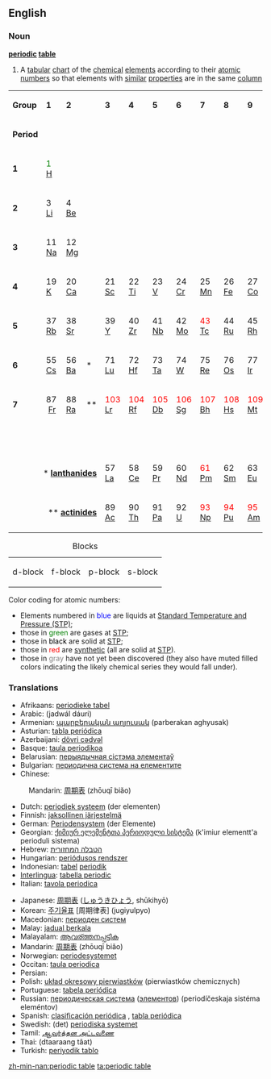 ==English==

===Noun===
{{wikipedia}}
'''[[periodic]] [[table]]'''

# {{chemistry}} A [[tabular]] [[chart]] of the [[chemical]] [[element]]s according to their [[atomic number]]s so that elements with [[similar]] [[properties]] are in the same [[column]]

<!-- table modified from Wikipedia -->
<center>
{| style="width: 80%;"
|- align="center"
| '''Group'''
| '''1'''
| '''2'''
| style="vertical-align: top;" | <br>
| '''3'''
| '''4'''
| '''5'''
| '''6'''
| '''7'''
| '''8'''
| '''9'''
| '''10'''
| '''11'''
| '''12'''
| '''13'''
| '''14'''
| '''15'''
| '''16'''
| '''17'''
| '''18'''
|- align="center"
| '''Period'''
| colspan="20" | <br>
|- align="center"
| '''1'''
| bgcolor="#ff6699" | <font color="green">1</font><br>[[hydrogen|H]]
| colspan="17" | <br>
| bgcolor="#99ccff" | <font color="green">2</font><br>[[helium|He]]
|- align="center"
| '''2'''
| bgcolor="#ff6699" | 3<br>[[lithium|Li]]
| bgcolor="#ff6699" | 4<br>[[beryllium|Be]]
| style="vertical-align: top;" | <br>
| colspan="10" | <br>
| bgcolor="#99ccff" | 5<br>[[boron|B]]
| bgcolor="#99ccff" | 6<br>[[carbon|C]]
| bgcolor="#99ccff" | <font color="green">7</font><br>[[nitrogen|N]]
| bgcolor="#99ccff" | <font color="green">8</font><br>[[oxygen|O]]
| bgcolor="#99ccff" | <font color="green">9</font><br>[[fluorine|F]]
| bgcolor="#99ccff" | <font color="green">10</font><br>[[neon|Ne]]
|- align="center"
| '''3'''
| bgcolor="#ff6699" | 11<br>[[sodium|Na]]
| bgcolor="#ff6699" | 12<br>[[magnesium|Mg]]
| style="vertical-align: top;" | <br>
| colspan="10" | <br>
| bgcolor="#99ccff" | 13<br>[[aluminium|Al]]
| bgcolor="#99ccff" | 14<br>[[silicon|Si]]
| bgcolor="#99ccff" | 15<br>[[phosphorus|P]]
| bgcolor="#99ccff" | 16<br>[[sulfur|S]]
| bgcolor="#99ccff" | <font color="green">17</font><br>[[chlorine|Cl]]
| bgcolor="#99ccff" | <font color="green">18</font><br>[[argon|Ar]]
|- align="center"
| '''4'''
| bgcolor="#ff6699" | 19<br>[[potassium|K]]
| bgcolor="#ff6699" | 20<br>[[calcium|Ca]]
| style="vertical-align: top;" | <br>
| bgcolor="#ccff99" | 21<br>[[scandium|Sc]]
| bgcolor="#ccff99" | 22<br>[[titanium|Ti]]
| bgcolor="#ccff99" | 23<br>[[vanadium|V]]
| bgcolor="#ccff99" | 24<br>[[chromium|Cr]]
| bgcolor="#ccff99" | 25<br>[[manganese|Mn]]
| bgcolor="#ccff99" | 26<br>[[iron|Fe]]
| bgcolor="#ccff99" | 27<br>[[cobalt|Co]]
| bgcolor="#ccff99" | 28<br>[[nickel|Ni]]
| bgcolor="#ccff99" | 29<br>[[copper|Cu]]
| bgcolor="#ccff99" | 30<br>[[zinc|Zn]]
| bgcolor="#99ccff" | 31<br>[[gallium|Ga]]
| bgcolor="#99ccff" | 32<br>[[germanium|Ge]]
| bgcolor="#99ccff" | 33<br>[[arsenic|As]]
| bgcolor="#99ccff" | 34<br>[[selenium|Se]]
| bgcolor="#99ccff" | <font color="blue">35</font><br>[[bromine|Br]]
| bgcolor="#99ccff" | <font color="green">36</font><br>[[krypton|Kr]]
|- align="center"
| '''5'''
| bgcolor="#ff6699" | 37<br>[[rubidium|Rb]]
| bgcolor="#ff6699" | 38<br>[[strontium|Sr]]
| style="vertical-align: top;" | <br>
| bgcolor="#ccff99" | 39<br>[[yttrium|Y]]
| bgcolor="#ccff99" | 40<br>[[zirconium|Zr]]
| bgcolor="#ccff99" | 41<br>[[niobium|Nb]]
| bgcolor="#ccff99" | 42<br>[[molybdenum|Mo]]
| bgcolor="#ccff99" | <font color="red">43</font><br>[[technetium|Tc]]
| bgcolor="#ccff99" | 44<br>[[ruthenium|Ru]]
| bgcolor="#ccff99" | 45<br>[[rhodium|Rh]]
| bgcolor="#ccff99" | 46<br>[[palladium|Pd]]
| bgcolor="#ccff99" | 47<br>[[silver|Ag]]
| bgcolor="#ccff99" | 48<br>[[cadmium|Cd]]
| bgcolor="#99ccff" | 49<br>[[indium|In]]
| bgcolor="#99ccff" | 50<br>[[tin|Sn]]
| bgcolor="#99ccff" | 51<br>[[antimony|Sb]]
| bgcolor="#99ccff" | 52<br>[[tellurium|Te]]
| bgcolor="#99ccff" | 53<br>[[iodine|I]]
| bgcolor="#99ccff" | <font color="green">54</font><br>[[xenon|Xe]]
|- align="center"
| '''6'''
| bgcolor="#ff6699" | 55<br>[[caesium|Cs]]
| bgcolor="#ff6699" | 56<br>[[barium|Ba]]
| bgcolor="#66ffcc" | *<br>
| bgcolor="#ccff99" | 71<br>[[lutetium|Lu]]
| bgcolor="#ccff99" | 72<br>[[hafnium|Hf]]
| bgcolor="#ccff99" | 73<br>[[tantalum|Ta]]
| bgcolor="#ccff99" | 74<br>[[tungsten|W]]
| bgcolor="#ccff99" | 75<br>[[rhenium|Re]]
| bgcolor="#ccff99" | 76<br>[[osmium|Os]]
| bgcolor="#ccff99" | 77<br>[[iridium|Ir]]
| bgcolor="#ccff99" | 78<br>[[platinum|Pt]]
| bgcolor="#ccff99" | 79<br>[[gold|Au]]
| bgcolor="#ccff99" | <font color="blue">80</font><br>[[mercury|Hg]]
| bgcolor="#99ccff" | 81<br>[[thallium|Tl]]
| bgcolor="#99ccff" | 82<br>[[lead|Pb]]
| bgcolor="#99ccff" | 83<br>[[bismuth|Bi]]
| bgcolor="#99ccff" | 84<br>[[polonium|Po]]
| bgcolor="#99ccff" | 85<br>[[astatine|At]]
| bgcolor="#99ccff" | <font color="green">86</font><br>[[radon|Rn]]
|- align="center"
| '''7'''
| bgcolor="#ff6699" | 87<br>&nbsp;[[francium|Fr]]&nbsp;
| bgcolor="#ff6699" | 88<br>[[radium|Ra]]
| bgcolor="#66ffcc" | **<br>
| bgcolor="#ccff99" | <font color="red">103</font><br>[[lawrencium|Lr]]
| bgcolor="#ccff99" | <font color="red">104</font><br>[[rutherfordium|Rf]]
| bgcolor="#ccff99" | <font color="red">105</font><br>[[dubnium|Db]]
| bgcolor="#ccff99" | <font color="red">106</font><br>[[seaborgium|Sg]]
| bgcolor="#ccff99" | <font color="red">107</font><br>[[bohrium|Bh]]
| bgcolor="#ccff99" | <font color="red">108</font><br>[[hassium|Hs]]
| bgcolor="#ccff99" | <font color="red">109</font><br>[[meitnerium|Mt]]
| bgcolor="#ccff99" | <font color="red">110</font><br>[[darmstadtium|Ds]]
| bgcolor="#ccff99" | <font color="red">111</font><br>[[roentgenium|Rg]]
| bgcolor="#ccff99" | <font color="red">112</font><br>[[ununbium|Uub]]
| bgcolor="#99ccff" | <font color="red">113<br>[[ununtrium|Uut]]</font>
| bgcolor="#99ccff" | <font color="red">114</font><br>[[ununquadium|Uuq]]
| bgcolor="#99ccff" | <font color="red">115<br>[[ununpentium|Uup]]</font>
| bgcolor="#99ccff" | <font color="red">116<br>[[ununhexium|Uuh]]</font>
| bgcolor="#ecfefe" | <font color="#cccccc">117<br>[[ununseptium|Uus]]</font>
| bgcolor="#ecfefe" | <font color="#cccccc">118<br>[[ununoctium|Uuo]]</font>
|- align="center"
| colspan="21" | <br>
|- align="center"
| colspan="4" align="right" | * '''[[lanthanide]]s'''
| bgcolor="#66ffcc" | 57<br>[[lanthanum|La]]
| bgcolor="#66ffcc" | 58<br>[[cerium|Ce]]
| bgcolor="#66ffcc" | 59<br>[[praseodymium|Pr]]
| bgcolor="#66ffcc" | 60<br>[[neodymium|Nd]]
| bgcolor="#66ffcc" | <font color="red">61</font><br>[[promethium|Pm]]
| bgcolor="#66ffcc" | 62<br>[[samarium|Sm]]
| bgcolor="#66ffcc" | 63<br>[[europium|Eu]]
| bgcolor="#66ffcc" | 64<br>[[gadolinium|Gd]]
| bgcolor="#66ffcc" | 65<br>[[terbium|Tb]]
| bgcolor="#66ffcc" | 66<br>[[dysprosium|Dy]]
| bgcolor="#66ffcc" | 67<br>[[holmium|Ho]]
| bgcolor="#66ffcc" | 68<br>[[erbium|Er]]
| bgcolor="#66ffcc" | 69<br>[[thulium|Tm]]
| bgcolor="#66ffcc" | 70<br>[[ytterbium|Yb]]
|- align="center"
| colspan="4" align="right" | ** '''[[actinide]]s'''
| bgcolor="#66ffcc" | 89<br>[[actinium|Ac]]
| bgcolor="#66ffcc" | 90<br>[[thorium|Th]]
| bgcolor="#66ffcc" | 91<br>[[protactinium|Pa]]
| bgcolor="#66ffcc" | 92<br>[[uranium|U]]
| bgcolor="#66ffcc" | <font color="red">93</font><br>[[neptunium|Np]]
| bgcolor="#66ffcc" | <font color="red">94</font><br>[[plutonium|Pu]]
| bgcolor="#66ffcc" | <font color="red">95</font><br>[[americium|Am]]
| bgcolor="#66ffcc" | <font color="red">96</font><br>[[curium|Cm]]
| bgcolor="#66ffcc" | <font color="red">97</font><br>[[berkelium|Bk]]
| bgcolor="#66ffcc" | <font color="red">98</font><br>[[californium|Cf]]
| bgcolor="#66ffcc" | <font color="red">99</font><br>[[einsteinium|Es]]
| bgcolor="#66ffcc" | <font color="red">100</font><br>[[fermium|Fm]]
| bgcolor="#66ffcc" | <font color="red">101</font><br>[[mendelevium|Md]]
| bgcolor="#66ffcc" | <font color="red">102</font><br>[[nobelium|No]]
|}</center>
{| align="center"
|+Blocks
|-
| bgcolor="#CCFF99" | d-block
| bgcolor="#66FFCC" | f-block
| bgcolor="#99CCFF" | p-block
| bgcolor="#FF6699" | s-block
|}

Color coding for atomic numbers:
* Elements numbered in <font color="blue">blue</font> are liquids at [[standard temperature and pressure|Standard Temperature and Pressure (STP)]];
* those in <font color="green">green</font> are gases at [[standard temperature and pressure|STP]];
* those in <font color="black">black</font> are solid at [[standard temperature and pressure|STP]];
* those in <font color="red">red</font> are [[Synthetic element|synthetic]] (all are solid at [[standard temperature and pressure|STP]]).
* those in <font color="#808080">gray</font> have not yet been discovered (they also have muted filled colors indicating the likely chemical series they would fall under).

===Translations===
{{rfc-level|Translations at L3+ (AutoFormat would have corrected level of Translations)}}
{{top}}
*Afrikaans: [[periodieke tabel]]
*Arabic: {{ARchar|[[جدول دوري|جَدْوَلٌ دَوْرِيّ]]}} (jadwál dáuri) {{m}}
*Armenian: [[պարբերական աղյուսակ]] (parberakan aghyusak)
*Asturian: [[tabla periódica]] {{f}}
*Azerbaijani: [[dövri cədvəl]]
*Basque: [[taula periodikoa]] {{f}}
*Belarusian: [[перыядычная сістэма элементаў]] {{f}}
*Bulgarian: [[периодична система на елементите]] {{f}}
*Chinese:
:Mandarin: [[周期表]] (zhōuqī biǎo)
*Dutch: [[periodiek systeem]] (der elementen) {{n}}
*Finnish: [[jaksollinen järjestelmä]]
*German: [[Periodensystem]] (der Elemente) {{n}}
*Georgian: [[ქიმიურ ელემენტთა პერიოდული სისტემა]] (k'imiur elementt'a perioduli sistema)
*Hebrew: [[הטבלה המחזורית]] {{f}}
*Hungarian: [[periódusos rendszer]]
*Indonesian: [[tabel]] [[periodik]]
*[[Interlingua]]: [[tabella periodic]]
*Italian: [[tavola periodica]] {{f}}
{{mid}}
*Japanese: [[周期表]] ([[しゅうきひょう]], shūkihyō)
*Korean: [[주기율표]] [周期律表] (jugiyulpyo)
*Macedonian: [[периоден систем]] {{m}}
*Malay: [[jadual berkala]]
*Malayalam: [[ആവര്ത്തനപ്പട്ടിക]]
*Mandarin: [[周期表]] (zhōuqī biǎo)
*Norwegian: [[periodesystemet]] {{n}}
*Occitan: [[taula periodica]] {{f}}
*Persian: {{FAchar|[[جدول تناوبی]]}}
*Polish: [[układ okresowy pierwiastków]] (pierwiastków chemicznych) {{m}}
*Portuguese: [[tabela periódica]] {{f}}
*Russian: [[периодическая система]] ([[элемент|элементов]]) (periodíčeskaja sistéma eleméntov) {{f}}
*Spanish: [[clasificación periódica]] {{f}}, [[tabla periódica]] {{f}}
*Swedish: (det) [[periodiska systemet]] {{n}}
*Tamil: [[ஆவர்த்தன அட்டவணை]]
*Thai: {{THchar|[[ตารางธาตุ]]}} (dtaaraang tâat)
*Turkish: [[periyodik tablo]]
{{bottom}}

[[zh-min-nan:periodic table]]
[[ta:periodic table]]